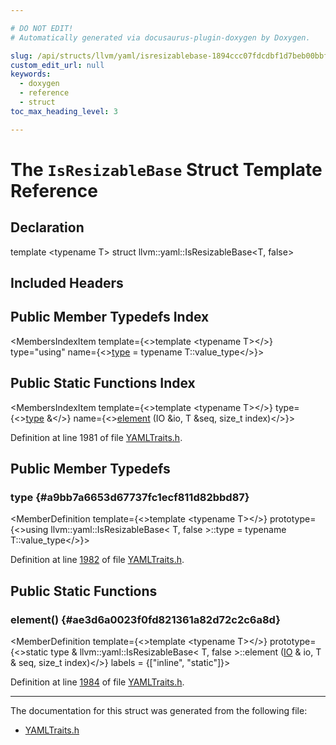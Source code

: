 ```yaml
---

# DO NOT EDIT!
# Automatically generated via docusaurus-plugin-doxygen by Doxygen.

slug: /api/structs/llvm/yaml/isresizablebase-1894ccc07fdcdbf1d7beb00bbf18f805
custom_edit_url: null
keywords:
  - doxygen
  - reference
  - struct
toc_max_heading_level: 3

---
```





# The `IsResizableBase` Struct Template Reference

<DoxygenPage pluginConfig={pluginConfig}>



## Declaration

<CodeBlock>template &lt;typename T&gt;
struct llvm::yaml::IsResizableBase&lt;T, false&gt;</CodeBlock>

## Included Headers

<IncludesList>
<IncludesListItem
  filePath="llvm/Support/YAMLTraits.h"
  permalink="/docs/api/files/include/include/llvm/include/llvm/support/yamltraits-h"
  isLocal="true" />
</IncludesList>

## Public Member Typedefs Index

<MembersIndex>

<MembersIndexItem
  template={<>template &lt;typename T&gt;</>}
  type="using"
  name={<><a href="#a9bb7a6653d67737fc1ecf811d82bbd87">type</a> = typename T::value&#95;type</>}>
</MembersIndexItem>

</MembersIndex>

## Public Static Functions Index

<MembersIndex>

<MembersIndexItem
  template={<>template &lt;typename T&gt;</>}
  type={<><a href="#a9bb7a6653d67737fc1ecf811d82bbd87">type</a> &amp;</>}
  name={<><a href="#ae3d6a0023f0fd821361a82d72c2c6a8d">element</a> (IO &amp;io, T &amp;seq, size&#95;t index)</>}>
</MembersIndexItem>

</MembersIndex>


Definition at line 1981 of file <a href="/docs/api/files/include/include/llvm/include/llvm/support/yamltraits-h">YAMLTraits.h</a>.

<SectionDefinition>

## Public Member Typedefs

### type {#a9bb7a6653d67737fc1ecf811d82bbd87}

<MemberDefinition
  template={<>template &lt;typename T&gt;</>}
  prototype={<>using llvm::yaml::IsResizableBase&lt; T, false &gt;::type =  typename T::value&#95;type</>}>

Definition at line <a href="/docs/api/files/include/include/llvm/include/llvm/support/yamltraits-h/#l01982">1982</a> of file <a href="/docs/api/files/include/include/llvm/include/llvm/support/yamltraits-h">YAMLTraits.h</a>.
</MemberDefinition>

</SectionDefinition>

<SectionDefinition>

## Public Static Functions

### element() {#ae3d6a0023f0fd821361a82d72c2c6a8d}

<MemberDefinition
  template={<>template &lt;typename T&gt;</>}
  prototype={<>static type &amp; llvm::yaml::IsResizableBase&lt; T, false &gt;::element (<a href="/docs/api/classes/llvm/yaml/io">IO</a> &amp; io, T &amp; seq, size&#95;t index)</>}
  labels = {["inline", "static"]}>

Definition at line <a href="/docs/api/files/include/include/llvm/include/llvm/support/yamltraits-h/#l01984">1984</a> of file <a href="/docs/api/files/include/include/llvm/include/llvm/support/yamltraits-h">YAMLTraits.h</a>.
</MemberDefinition>

</SectionDefinition>

<hr/>

The documentation for this struct was generated from the following file:

<ul>
<li><a href="/docs/api/files/include/include/llvm/include/llvm/support/yamltraits-h">YAMLTraits.h</a></li>
</ul>

</DoxygenPage>
